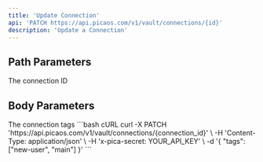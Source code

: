 ```yaml
---
title: 'Update Connection'
api: 'PATCH https://api.picaos.com/v1/vault/connections/{id}'
description: 'Update a Connection'
---
```


## Path Parameters

<ParamField path="id" type="string" required>
  The connection ID
</ParamField>

## Body Parameters

<ParamField body="tags" type="string[]">
  The connection tags
</ParamField>

<RequestExample>
```bash cURL
curl -X PATCH 'https://api.picaos.com/v1/vault/connections/{connection_id}' \
  -H 'Content-Type: application/json' \
  -H 'x-pica-secret: YOUR_API_KEY' \
  -d '{
    "tags": ["new-user", "main"]
  }'
```
</RequestExample>

